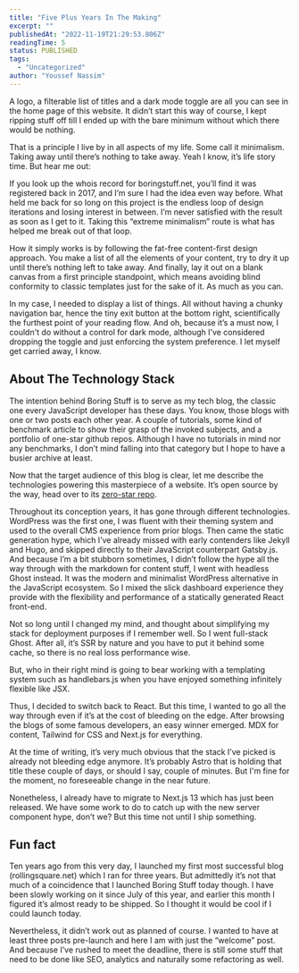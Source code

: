 ```yaml
---
title: "Five Plus Years In The Making"
excerpt: ""
publishedAt: "2022-11-19T21:29:53.806Z"
readingTime: 5
status: PUBLISHED
tags:
  - "Uncategorized"
author: "Youssef Nassim"
---
```


A logo, a filterable list of titles and a dark mode toggle are all you can see in the home page of this website. It didn’t start this way of course, I kept ripping stuff off till I ended up with the bare minimum without which there would be nothing.

That is a principle I live by in all aspects of my life. Some call it minimalism. Taking away until there’s nothing to take away. Yeah I know, it’s life story time. But hear me out:

If you look up the whois record for boringstuff.net, you’ll find it was registered back in 2017, and I’m sure I had the idea even way before. What held me back for so long on this project is the endless loop of design iterations and losing interest in between. I’m never satisfied with the result as soon as I get to it. Taking this “extreme minimalism” route is what has helped me break out of that loop.

How it simply works is by following the fat-free content-first design approach. You make a list of all the elements of your content, try to dry it up until there’s nothing left to take away. And finally, lay it out on a blank canvas from a first principle standpoint, which means avoiding blind conformity to classic templates just for the sake of it. As much as you can.

In my case, I needed to display a list of things. All without having a chunky navigation bar, hence the tiny exit button at the bottom right, scientifically the furthest point of your reading flow. And oh, because it’s a must now, I couldn't do without a control for dark mode, although I’ve considered dropping the toggle and just enforcing the system preference. I let myself get carried away, I know.

## About The Technology Stack

The intention behind Boring Stuff is to serve as my tech blog, the classic one every JavaScript developer has these days. You know, those blogs with one or two posts each other year. A couple of tutorials, some kind of benchmark article to show their grasp of the invoked subjects, and a portfolio of one-star github repos. Although I have no tutorials in mind nor any benchmarks, I don’t mind falling into that category but I hope to have a busier archive at least.

Now that the target audience of this blog is clear, let me describe the technologies powering this masterpiece of a website. It’s open source by the way, head over to its [zero-star repo](https://github.com/youssefnassim/boringstuff).

Throughout its conception years, it has gone through different technologies. WordPress was the first one, I was fluent with their theming system and used to the overall CMS experience from prior blogs. Then came the static generation hype, which I’ve already missed with early contenders like Jekyll and Hugo, and skipped directly to their JavaScript counterpart Gatsby.js. And because I’m a bit stubborn sometimes, I didn’t follow the hype all the way through with the markdown for content stuff, I went with headless Ghost instead. It was the modern and minimalist WordPress alternative in the JavaScript ecosystem. So I mixed the slick dashboard experience they provide with the flexibility and performance of a statically generated React front-end.

Not so long until I changed my mind, and thought about simplifying my stack for deployment purposes if I remember well. So I went full-stack Ghost. After all, it’s SSR by nature and you have to put it behind some cache, so there is no real loss performance wise.

But, who in their right mind is going to bear working with a templating system such as handlebars.js when you have enjoyed something infinitely flexible like JSX.

Thus, I decided to switch back to React. But this time, I wanted to go all the way through even if it’s at the cost of bleeding on the edge. After browsing the blogs of some famous developers, an easy winner emerged. MDX for content, Tailwind for CSS and Next.js for everything.

At the time of writing, it’s very much obvious that the stack I’ve picked is already not bleeding edge anymore. It’s probably Astro that is holding that title these couple of days, or should I say, couple of minutes. But I'm fine for the moment, no foreseeable change in the near future.

Nonetheless, I already have to migrate to Next.js 13 which has just been released. We have some work to do to catch up with the new server component hype, don’t we? But this time not until I ship something.

## Fun fact

Ten years ago from this very day, I launched my first most successful blog (rollingsquare.net) which I ran for three years. But admittedly it’s not that much of a coincidence that I launched Boring Stuff today though. I have been slowly working on it since July of this year, and earlier this month I figured it’s almost ready to be shipped. So I thought it would be cool if I could launch today.

Nevertheless, it didn’t work out as planned of course. I wanted to have at least three posts pre-launch and here I am with just the “welcome” post. And because I’ve rushed to meet the deadline, there is still some stuff that need to be done like SEO, analytics and naturally some refactoring as well.
